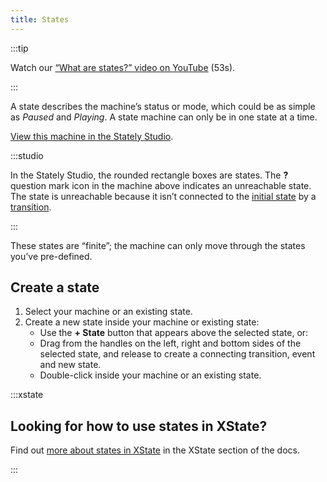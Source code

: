 ```yaml
---
title: States
---
```



:::tip

Watch our [“What are states?” video on YouTube](https://www.youtube.com/watch?v=z-6yhmSWUcc&list=PLvWgkXBB3dd4I_l-djWVU2UGPyBgKfnTQ&index=2) (53s).

:::

A state describes the machine’s status or mode, which could be as simple as *Paused* and *Playing*. A state machine can only be in one state at a time.

<p>
<ThemedImage
  alt="Video player state machine with an initial Paused state and a Playing state. There’s a warning on the playing state because there’s no transitions which means the playing state cannot be reached."
  sources={{
    light: 'https://stately.ai/registry/machines/741f69fd-7f01-4932-9407-6871e225bb6d.light.png',
    dark: 'https://stately.ai/registry/machines/741f69fd-7f01-4932-9407-6871e225bb6d.dark.png',
  }}
/>
</p>

[View this machine in the Stately Studio](https://stately.ai/registry/editor/e13bef2b-bb13-4465-96ac-0bc25340688e?machineId=741f69fd-7f01-4932-9407-6871e225bb6d).

:::studio

In the Stately Studio, the rounded rectangle boxes are states. The **?** question mark icon in the machine above indicates an unreachable state. The state is unreachable because it isn’t connected to the [initial state](/states/initial-states/) by a [transition](/transitions-and-events/intro/).

:::

These states are “finite”; the machine can only move through the states you’ve pre-defined.

## Create a state

1. Select your machine or an existing state.
2. Create a new state inside your machine or existing state:
    - Use the **+ State** button that appears above the selected state, or:
    - Drag from the handles on the left, right and bottom sides of the selected state, and release to create a connecting transition, event and new state.
    - Double-click inside your machine or an existing state.

:::xstate 

## Looking for how to use states in XState?

Find out [more about states in XState](/xstate/what-is-a-statechart#states) in the XState section of the docs.

:::